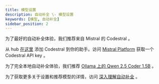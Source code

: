 ```yaml
---
title: 模型设置
description: 自动补全 \- 模型设置
keywords: [模型, 自动补全]
sidebar_position: 2
---
```



为了最好的自动补全体验，我们推荐来自 Mistral 的 Codestral 。

从 hub [在这里](https://hub.continue.dev/mistral/codestral) 添加 Codestral 到你的助手。访问 [Mistral Platform](https://console.mistral.ai/codestral) 获取一个 Codestral API key 。

为了完全本地自动补全体验，我们推荐 [Ollama 上的 Qwen 2.5 Coder 1.5B](https://hub.continue.dev/ollama/qwen2.5-coder-1.5b) 。

为了获取更多关于设置和推荐模型的详情，访问 [深入理解自动补全](../customize/deep-dives/autocomplete.mdx) 。
